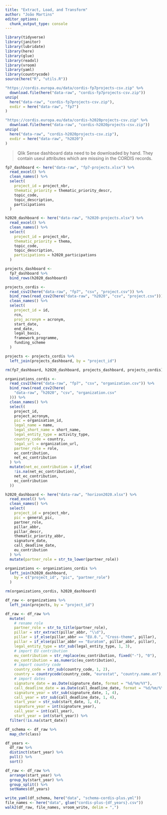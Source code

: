 ```yaml
---
title: "Extract, Load, and Transform"
author: "João Martins"
editor_options: 
  chunk_output_type: console
---
```


```r
library(tidyverse)
library(janitor)
library(lubridate)
library(here)
library(glue)
library(readxl)
library(vroom)
library(yaml)
library(countrycode)
source(here("R", "utils.R"))
```


```r
"https://cordis.europa.eu/data/cordis-fp7projects-csv.zip" %>%
  download.file(here("data-raw", "cordis-fp7projects-csv.zip"))
unzip(
  here("data-raw", "cordis-fp7projects-csv.zip"),
  exdir = here("data-raw", "fp7")
)

"https://cordis.europa.eu/data/cordis-h2020projects-csv.zip" %>%
  download.file(here("data-raw", "cordis-h2020projects-csv.zip"))
unzip(
  here("data-raw", "cordis-h2020projects-csv.zip"),
  exdir = here("data-raw", "h2020")
)
```

> Qlik Sense dashboard data need to be downloaded by hand.  They contain useul attributes which are missing in the CORDIS records.

```r
fp7_dashboard <- here("data-raw", "fp7-projects.xlsx") %>%
  read_excel() %>%
  clean_names() %>%
  select(
    project_id = project_nbr,
    thematic_priority = thematic_priority_descr,
    topic_code,
    topic_description,
    participations
  )

h2020_dashboard <- here("data-raw", "h2020-projects.xlsx") %>%
  read_excel() %>%
  clean_names() %>%
  select(
    project_id = project_nbr,
    thematic_priority = thema,
    topic_code,
    topic_description,
    participations = h2020_participations
  )

projects_dashboard <-
  fp7_dashboard %>%
  bind_rows(h2020_dashboard)

projects_cordis <-
  read_csv2(here("data-raw", "fp7", "csv", "project.csv")) %>%
  bind_rows(read_csv2(here("data-raw", "h2020", "csv", "project.csv"))) %>%
  clean_names() %>%
  select(
    project_id = id,
    rcn,
    proj_acronym = acronym,
    start_date,
    end_date,
    legal_basis,
    framework_programme,
    funding_scheme
  )

projects <- projects_cordis %>%
  left_join(projects_dashboard, by = "project_id")

rm(fp7_dashboard, h2020_dashboard, projects_dashboard, projects_cordis)
```

```r
organizations_cordis <-
  read_csv2(here("data-raw", "fp7", "csv", "organization.csv")) %>%
  bind_rows(read_csv2(here(
    "data-raw", "h2020", "csv", "organization.csv"
  ))) %>%
  clean_names() %>%
  select(
    project_id,
    project_acronym,
    pic = organisation_id,
    legal_name = name,
    legal_short_name = short_name,
    legal_entity_type = activity_type,
    country_code = country,
    legal_url = organization_url,
    partner_role = role,
    ec_contribution,
    net_ec_contribution
  ) %>%
  mutate(net_ec_contribution = if_else(
    !is.na(net_ec_contribution),
    net_ec_contribution,
    ec_contribution
  ))

h2020_dashboard <- here("data-raw", "horizon2020.xlsx") %>%
  read_excel() %>%
  clean_names() %>%
  select(
    project_id = project_nbr,
    pic = general_pic,
    partner_role,
    pillar_abbr,
    pillar_descr,
    thematic_priority_abbr,
    signature_date,
    call_deadline_date,
    eu_contribution
  ) %>%
  mutate(partner_role = str_to_lower(partner_role))

organizations <- organizations_cordis %>%
  left_join(h2020_dashboard,
    by = c("project_id", "pic", "partner_role")
  )

rm(organizations_cordis, h2020_dashboard)
```


```r
df_raw <- organizations %>%
  left_join(projects, by = "project_id")

df_raw <- df_raw %>%
  mutate(
    # rename role
    partner_role = str_to_title(partner_role),
    pillar = str_extract(pillar_abbr, "\\d"),
    pillar = if_else(pillar_abbr == "EU.0.", "Cross-theme", pillar),
    pillar = if_else(pillar_abbr == "Euratom", pillar_abbr, pillar),
    legal_entity_type = str_sub(legal_entity_type, 1, 3),
    # import EU contribution
    eu_contribution = str_replace(eu_contribution, fixed("-"), "0"),
    eu_contribution = as.numeric(eu_contribution),
    # import country code
    country_code = str_sub(country_code, 1, 2),
    country = countrycode(country_code, "eurostat", "country.name.en"),
    # import dates
    signature_date = as.Date(signature_date, format = "%d/%m/%Y"),
    call_deadline_date = as.Date(call_deadline_date, format = "%d/%m/%Y"),
    signature_year = str_sub(signature_date, 1, 4),
    call_year = str_sub(call_deadline_date, 1, 4),
    start_year = str_sub(start_date, 1, 4),
    signature_year = int(signature_year),
    call_year = int(call_year),
    start_year = int(start_year)) %>%
  filter(!is.na(start_date))
```

```r
df_schema <- df_raw %>%
  map_chr(class)

df_years <-
  df_raw %>%
  distinct(start_year) %>%
  pull() %>%
  sort()

df_raw <- df_raw %>%
  arrange(start_year) %>%
  group_by(start_year) %>%
  group_split() %>%
  setNames(df_years)

write_yaml(df_schema, here("data", "schema-cordis-plus.yml"))
file_names <- here("data", glue("cordis-plus-{df_years}.csv"))
walk2(df_raw, file_names, vroom_write, delim = ",")

```

